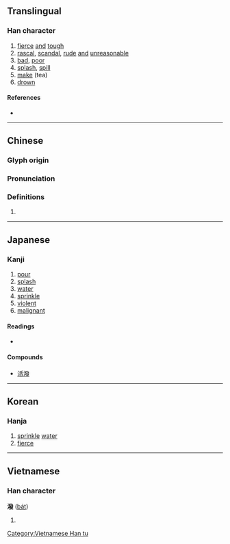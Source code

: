{{character info/new}}
{{also|泼|溌}}
==Translingual==
{{Han simplified forms|潑|溌|泼|ex=y}}

===Han character===
{{Han char|rn=85|rad=水|as=12|sn=15|four=32147|canj=ENOE|ids=⿰氵發}}

# [[fierce]] [[and]] [[tough]]
# [[rascal]], [[scandal]], [[rude]] [[and]] [[unreasonable]]
# [[bad]], [[poor]]
# [[splash]], [[spill]]
# [[make]] (tea)
# [[drown]]

====References====
* {{Han ref|kx=0648.340|dkj=18225|dj=1058.180|hdz=31750.070|uh=6F51|ud=28497|bh=BCE2|bd=48354}}

----

==Chinese==
{{zh-forms|s=泼}}

===Glyph origin===
{{Han etym}}

===Pronunciation===
{{zh-pron
|m=pō
|c=put3
|h=pfs=phat
|md=
|mn=phoah/phoat
|mn_note=phoah - vernacular; phoat - literary
|w=
|mc=
|oc=y
|cat=a,n,v
}}

===Definitions===
{{zh-hanzi}}

# {{rfdef|lang=zh}}

----

==Japanese==

===Kanji===
{{ja-kanji|grade=|rs=水12}}

# [[pour]]
# [[splash]]
# [[water]]
# [[sprinkle]]
# [[violent]]
# [[malignant]]

====Readings====
* {{ja-readings|on=[[はつ]] (hatsu)|kun=[[もる]] (moru), [[とびちる]] (tobichiru), [[そそぐ]] (sosogu)}}

====Compounds====
* [[活潑]]

----

==Korean==

===Hanja===
{{ko-hanja|hangeul=발|eumhun=|rv=bal|mr=pal|y=pal}}

# [[sprinkle]] [[water]]
# [[fierce]]

----

==Vietnamese==

===Han character===
'''潑''' ([[bát]])

# {{defn|lang=vi}}

[[Category:Vietnamese Han tu]]